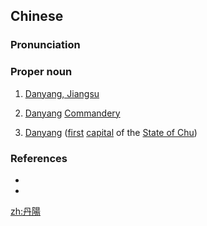 {{also|丹阳}}
==Chinese==
{{zh-forms|s=丹阳}}

===Pronunciation===
{{zh-pron
|m=Dānyáng
|c=daan1 joeng4
|cat=pn
}}

===Proper noun===
{{zh-proper noun}}

# [[w:Danyang, Jiangsu|Danyang, Jiangsu]]
# {{lb|zh|archaic}} [[w:Xuancheng|Danyang]] [[w:Commandery (China)|Commandery]]
# {{lb|zh|archaic}} [[w:Danyang (Chu)|Danyang]] ([[first]] [[capital]] of the [[w:Chu (state)|State of Chu]])

===References===
* {{pedialite|Danyang}}
* {{pedialite|丹陽|lang=zh}}

[[zh:丹陽]]